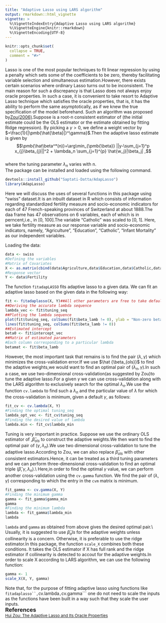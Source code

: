 ```yaml
---
title: "Adaptive Lasso using LARS algorithm"
output: rmarkdown::html_vignette
vignette: >
  %\VignetteIndexEntry{Adaptive Lasso using LARS algorithm}
  %\VignetteEngine{knitr::rmarkdown}
  %\VignetteEncoding{UTF-8}
---
```


```r
knitr::opts_chunk$set(
  collapse = TRUE,
  comment = "#>"
)
```

Lasso is one of the most popular techniques to fit linear regression by using a penalty which sets some of the coefficients to be zero, thereby facilitating variable selection and simultaneous estimation.However, there exists certain scenarios where ordinary Lasso turns out to be inconsistent. The main reason for such a discrepancy is that Lasso does not always enjoy oracle properties. In such a case, it is convenient to take resort to Adaptive Lasso technique which satisfies the oracle properties, that is, it has the ability to perform the same asymptotically, as if we knew the true specification of the model beforehand. Such an algorithm was proposed by[Zou(2006)]({https://www.tandfonline.com/doi/abs/10.1198/016214506000000735).Suppose \pmb{$\hat{\beta}$} is a root-n consistent estimator of \pmb{$\beta^*$} (the initial estimate could be the OLS estimator or the estimate obtained by fitting Ridge regression). By picking a $\gamma >0$, we define a weight vector \textbf{w} by \pmb{$\hat{w}$}$=\frac{1}{|\pmb{\hat{\beta}|}^\gamma}$.Then the adaptive lasso estimate is given by $$\pmb{\hat\beta^*(n)}=\arg\min_{\pmb{\beta}} ||y-\sum_{j=1}^p x_{j}\beta_{j}||^2 + \lambda_n \sum_{j=1}^{p} \hat{w_j}|\beta_j| ,$$\
where the tuning parameter $\lambda_n$ varies with n.\
The package can be installed and loaded using the following command.
```r
devtools::install_github("Saptati-Datta/AdapLasso")
library(AdapLasso)
```

Here we will discuss the uses of several functions in this package using "swiss" dataset.It is an inbuilt dataset in R which consists of information regarding standardized fertility measure and socio-economic indicators for each of 47 French-speaking provinces of Switzerland at about 1888.The daa frame has 47 observations on 6 variables, each of which is in perncent,i.e., in [0, 100].The variable "Catholic" was scaled to [0, 1].
Here, we take fertility measure as our response variable and socio-economic indicators, namely, "Agriculture", "Education", "Catholic", "Infant Mortality" as our independent variables.

Loading the data:
```r
data <- swiss
#Defining the variables
#Matrix of Covariates
X <- as.matrix(cbind(data$Agriculture,data$Education,data$Catholic,data$Infant.Mortality))
#Response vector
Y <- data$Fertility
```
The function ```fitadapLASSO``` fits adaptive lasso to a given data.
We can fit an adaptive lasso based on the given data in the following way:
```r
fit <- fitadaplasso(X, Y)##All other parameters are free to take default values
##Deriving the accurate lambda sequence
lambda_vec <- fit$tuning_seq
##Plotting the lambda sequence
plot(fit$tuning_seq, colSums(fit$beta_lamb != 0), ylab = "Non-zero beta", xlab = "tuning_seq")
lines(fit$tuning_seq, colSums(fit$beta_lamb != 0))
##Estimated intercept
beta0 <- fit$intercept_vec
##Matrix of estimated parameters 
#Each column corresponding to a particular lambda
betamat <- fit$beta_lamb
```

However, the most important task that remains is to find the pair $(\lambda, \gamma)$ which minimizes the cross-validation error.If we use $\hat {\beta_{ols}}$ to find the adaptive weights,we would want to find an optimal pair of $(\lambda_n,\gamma)$.In such a case, we use two-dimensional cross-validation(as suggested by Zou)to tune the adaptive lasso.For a given $\gamma$ we can use cross-validation along with the LARS algorithm to exclusively search for the optimal $\lambda_n$.We use the function ```cv.lambda``` to find such a $\lambda_n$ and the particular value of $\lambda$ for which the cross-validation is minimum, given a default $\gamma$, as follows:
```r
fit_cv <- cv.lambda(X, Y)
#Finding the optimal tuning_seq
lambda_opt_vec <- fit_cv$tuning_seq
#Finding the desired value of lambda 
lambda.min <- fit_cv$lambda_min
```
Tuning is very important in practice. Suppose we use the ordinary OLS estimator of \beta,$\hat \beta_{ols}$ to construct the adaptive weights.We then want to find the optimal pair of $(\gamma,\lambda_n)$.We use two dimensional cross-validation to tune the adaptive lasso.According to Zou, we can also replace $\hat\beta_{ols}$ with other consistent estimators.Hence, it can be treated as a third tuning parameters and we can perform three-dimensional cross-validation to find an optimal triple $(\hat\beta,\gamma,\lambda_n)$.\\
Here,in order to find the optimal $\gamma$ value, we can perform another cross-validation using the ```cv.gamma``` function. We find the pair of  ($\lambda,\gamma$) corresponding to which the entry in the ```cvm``` matrix is minimum.
```r
fit_gamma <- cv.gamma(X, Y)
#Finding the minimum gamma
gamma <- fit_gamma$gamma_min
gamma
#Finding the minimum lambda
lambda <- fit_gamma$lambda_min
lambda
```


```lambda``` and ```gamma``` as obtained from above gives the desired optimal pair.\\
Usually, it is suggested to use $\hat\beta_ols$ for the adaptive weights unless collinearity is a concern. Otherwise, it is preferable to use the ridge estimator.In this package, the function ```scale_X``` combines both these conditions. It takes the OLS estimator if X has full rank and the ridge estimator if collinearity is detected to accout for the adaptive weights.In order to scale X according to LARS algorithm, we can use the following function:
```r
gamma <- 1
scale_X(X, Y, gamma)
```
Note that, for the purpose of fitting adaptive lasso using functions like ```fitadaplasso``,```cv.lambda```,```cv.gamma``` one do not need to scale the inputs as the functions have been built in a way such that they scale the user inputs.\
<font size = "4"> **References**\
<font size = "2"> [Hui Zou: The Adaptive Lasso and Its Oracle Properties]({https://www.tandfonline.com/doi/abs/10.1198/016214506000000735)

